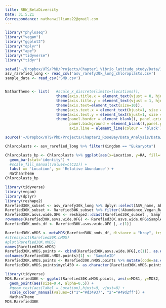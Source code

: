 ```yaml
---
title: RBW_BetaDiversity
Date: 31.5.21
Correspondance: nathanwilliams22@gmail.com
---
```


```r
library("phyloseq")
library("vegan")
library("ggplot2")
library("dplyr")
library("ape")
library("tidyverse")
library("tidyr")

setwd("~/Dropbox/UTS/PhD/Projects/Chapter1_Vibrio_latitude_study/Data/16S/Data")
asv_rarefied_long <- read_csv('asv_rarefy30k_long_chloroplasts.csv')
sample_data <- read_csv('SMD.csv')


NathanTheme <- list(   #scale_x_discrete(limits=(locations)),
                       theme(axis.title.x = element_text(vjust = 0, hjust = 0.5, size = 16)),
                       theme(axis.title.y = element_text(vjust = 1, hjust = 0.5, size = 16)),
                       theme(axis.text=element_text(size=10)),
                       theme(axis.text.x = element_text(hjust=1, size = 14, angle = 90)),
                       theme(axis.text.y = element_text(hjust=1, size = 14, angle = 0)),
                       theme(panel.border = element_blank(), panel.grid.major = element_blank(), 
                             panel.background = element_blank(),panel.grid.minor = element_blank(), 
                             axis.line = element_line(colour = 'black')))

source('~/Dropbox/UTS/PhD/Projects/Chapter2_RoseBay/Data_Analysis/Data/16S//Scripts/pairwise.adonis.r')

```

```r
Chloroplasts <- asv_rarefied_long %>% filter(Kingdom == "Eukaryota")

Chloroplasts_bp <- Chloroplasts %>% ggplot(aes(x=Location, y=RA, fill=(Family))) + 
  geom_bar(stat='identity') +
  #scale_fill_manual(values=c(C21)) +
  labs( x= 'Location', y= 'Relative Abundance') +
  NathanTheme
Chloroplasts_bp

```

```r
library(tidyverse)
library(vegan)
library(dplyr)
library(reshape2)
Rarefied30K_subset <- asv_rarefy30k_long %>% dplyr::select(ASV_name, Abundance_Vegan_Rarefied, SampleID)
Rarefied30K_subset <- Rarefied30K_subset %>% filter(!Abundance_Vegan_Rarefied ==0)
Rarefied30K.asvs.wide.OFG <- reshape2::dcast(Rarefied30K_subset , SampleID~ASV_name, value.var = "Abundance_Vegan_Rarefied", fill=0)
rownames(Rarefied30K.asvs.wide.OFG) <- Rarefied30K.asvs.wide.OFG$SampleID
Rarefied30K_nmds_df <- Rarefied30K.asvs.wide.OFG [,-c(1)]
```

```r
Rarefied30K.nMDS <- metaMDS(Rarefied30K_nmds_df, distance = "bray", try =99, trymax=100, autotransform = F)
#stressplot(Rarefied30K.nMDS)
#plot(Rarefied30K.nMDS)
names(Rarefied30K.nMDS)
Rarefied30K.nMDS.points <- cbind(Rarefied30K.asvs.wide.OFG[,c(1)], as.data.frame(Rarefied30K.nMDS$points))
colnames(Rarefied30K.nMDS.points)[1] <- "SampleID"
Rarefied30K.nMDS.points <- Rarefied30K.nMDS.points %>% mutate(code=as.character(SampleID)) %>% left_join(sample_data)
Rarefied30K.nMDS.points$mycl450 <- as.character(Rarefied30K.nMDS.points$mycl450)
```

```r
library(tidyverse)
MDS.Rarefied30K <- ggplot(Rarefied30K.nMDS.points, aes(x=MDS1, y=MDS2, color = `mycl450`, label = Location)) + 
  geom_point(aes(size=0.4, alpha=0.5)) +
  #geom_text(aes(label = Location),hjust=0, vjust=0) +
  scale_colour_manual(values=c("1"="#d34937", "2"="#49d2ff")) +
  NathanTheme
MDS.Rarefied30K
```

